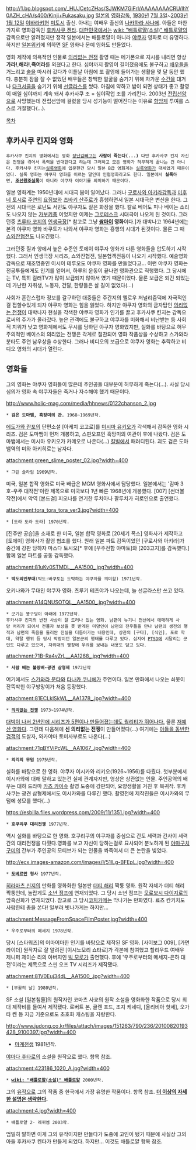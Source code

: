 http://1.bp.blogspot.com/_HUJCetcZHas/SJWKM7GiFrI/AAAAAAAACRU/lhY0AZH_cHA/s400/Kinji+Fukasaku.jpg
[[일본]]의 [[영화]][[감독]], [[1930년]] [[7월 3일]]~[[2003년]] [[1월 12일]] [[이바라키]][[현]] [[미토]]시 출신. 아내는 여배우 출신의 [[나카하라 사나에]]. 아들은 마찬가지로 영화감독인 [[후카사쿠 켄타]]. [[대한민국]]에서는 [[wiki: "배틀로얄(소설)" 배틀로얄]]의 감독으로만 알려졌지만 정작 일본에서는 배틀로얄이 아니라 [[야쿠자]] 영화로 더 유명하다.
하지만 [http://ja.wikipedia.org/wiki/%E6%B7%B1%E4%BD%9C%E6%AC%A3%E4%BA%8C 일본위키]에 의하면 [[SF]] 영화나 문예 영화도 만들었다.

영화 제작에 의욕적인 인물로 [[의리없는 전쟁]] 촬영 때는 메가폰으로 지시를 내리면 항상 '''가라!''','''해라!''','''죽어라'''를 외쳤다고 한다. 심야까지 촬영이 길어졌음에도 불구하고 [[배우]]들을 거느리고 [[술을]] 마시러 갔다가 이튿날 아침에 또 촬영에 들어가는 생활을 몇 달 동안 했다. 충분히 잠을 잘 수 없었던 배우들은 창백한 얼굴을 숨기기 위해 차가운 [[수건]]을 대거나 [[다크서클]]을 숨기기 위해 [[선글라스]]를 썼다. 아침에 약하고 밤이 되면 상태가 좋고 촬영이 매일 심야까지 계속 돼서 후카사쿠 조 = 심야작업 조를 가리킨다. 2003년 [[전립선]][[암]]으로 사망했는데 전립선암에 걸렸을 당시 성기능이 떨어진다는 이유로 [[항암제]] 투여를 스스로 거절했다(...).

[[목차]]
== 후카사쿠 킨지와 영화 ==
 후카사쿠 킨지의 영화에서는 영화 [[장난감]]빼고는 '''사람이 죽는다(...)''' 다만 후카사쿠 킨지 자신은 전쟁을 겪어서 폭력을 반대한다고 하는데 그러하고 모든 영화가 허무하게 끝나는 건 아니다. 후카사쿠 킨지는[http://ja.wikipedia.org/wiki/%E5%AE%9F%E9%8C%B2%E6%98%A0%E7%94%BB 실록영화]에 입문한건 당시 일본 B급 영화계는 [[실록]]영화가 대세였기 때문이었다. 실록 영화는 야쿠자 영화를 이르는 말인데 인협영화라고도 한다. 일본에서 '''실록'''하면, '''[[조선왕조실록]]'''이 아니라 야쿠자 이야기를 의미하기 때문이다. 

일본 영화계는 1950년대에 시대극 붐이 일어났다. 그러나 [[구로사와 아키라]]감독과 [[미후네 토시로]] [[주연]]의 [[요짐보]]와 [[츠바키 산주로]]가 흥행하면서 일본 시대극은 변신을 한다. 그전의 시대극은 로닌도 서민도 야쿠자도 짙은 화장을 했다. 칼로 베어도 피나 베이는 소리도 나오지 않는 [[가부키]]풍 이었지만 이제는 [[그로테스크]] 시대극이 나오게 된 것이다. 그러던중 [[츠루타 코지]]의 [[인생극장]][* 참고로 그냥 '''[[쌈마이]] 영화'''이다.]가 대박나고 1964년에는 본격 야쿠자 영화 바쿠토가 나와서 야쿠자 영화는 흥행의 시대가 된것이다. 물론 그 때 [[쇼와잔협전]]도 나오긴했다.

그러던중 질과 양에서 높은 수준인 토에이 야쿠자 영화가 다른 영화들을 압도하기 시작했다. 그래서 인생극장 시리즈, 쇼와잔협전, 일본협객전등이 나오기 시작했다. 예술영화 감독으로 재조명중인 이시이 테루오도 야쿠자 영화를 만들었다고... 이런 야쿠자 영화는 전공투들에게도 인기를 얻어서, 하루의 운동이 끝나면 영화관으로 직행했다. 그 당시에는 TV, 특히 컬러TV가 많이 보급되지 않아서 였기 때문이었다. 물론 보급은 되긴 되었는데 가난한 자취생, 노동자, 건달, 한량들은 살 길이 없었다(...)

사회가 혼란스럽자 정보를 갈구하던 대중들은 주간지의 옐로우 저널리즘덕에 자극적인 걸 접할수있게 되자 야쿠자 영화는 힘을 잃었다. 하지만 야쿠자 영화의 금자탑인 [[의리없는 전쟁]]이 대박나자 현실을 각색한 야쿠자 영화가 인기를 끌고 후카사쿠 킨지는 감독으로써의 주가가 올라갔다. 높은 관객에도 불구하고 야쿠자를 미화해서 비난받는 등 사회적 지위가 낮고 영화계에서도 무시를 당하던 야쿠자 영화였지만, 실화를 바탕으로 허무주의적인 베이스의 의리없는 전쟁은 각계로 절찬되어 영화 작품상을 수상하고 스가와라 분타도 주연 남우상을 수상한다. 그러나 비디오의 보급으로 야쿠자 영화는 추락하고 비디오 영화의 시대가 열린다.

== 영화들 ==
그의 영화는 야쿠자 영화들이 많은데 주인공들 대부분이 허무하게 죽는다(...). 사실 당시 심의가 영화 속 야쿠자들은 죽거나 자수해야 했기 때문이다.

http://www.holic-mag.com/media/hhnews/0122chanson_2.jpg
 * '''검은 도마뱀, 흑장미의 관.''' 1968~1969년작. 
[[에도가와 란포]]의 단편소설 [아케치 코고로]를 [[미시마 유키오]]가 각색해서 감독한 영화 시리즈. 검은 도마뱀이 먼저 개봉하고, 스핀오프인 흑망미의 여관이 후에 나왔다. 검은 도마뱀에서는 미시마 유키오가 카메오로 나온다(...) [[킬빌]]에서 패러디된다. 괴도 검은 도마뱀역의 미와 아키히로는 남자다.

attachment:green_slime_poster_02.jpg?width=400
 * 그린 슬라임 1969년작.
미국, 일본 합작 영화로 미국 배급은 MGM 영화사에서 담당했다. 일본에서는 '감마 3호-우주 대작전'이란 제목으로 미국보다 1년 빠른 1968년에 개봉했다. [007] [썬더볼 작전]에서 악역 [본드걸] 피오나를 연기한 루치아나 팔루치가 히로인으로 출연했다.

attachment:tora_tora_tora_ver3.jpg?width=400
 * [도라 도라 도라] 1970년작.
[진주만 공습]을 소재로 한 미국, 일본 합작 영화로 [20세기 폭스] 영화사가 제작하고 [토에이] 영화사가 촬영 협조를 했다. 원래 일본 파트 감독이었던 [구로사와 아키라]가 중간에 강판 당하자 마스다 토시오[* 후에 [우주전함 야마토]와 [203고지]를 감독했다.] 함께 일본 파트를 공동 감독했다.

attachment:81uKv0STMDL__AA1500_.jpg?width=400
 * '''박도외인부대'''(박도:바쿠토는 도박하는 야쿠자를 의미함) 1971년작.
오키나와가 무대인 야쿠자 영화. 츠루기 테츠야가 나오는데, 늘 선글라스만 쓰고 있다.

attachment:A14QNUSOTQL__AA1500_.jpg?width=400
 * 군기는 똥구덩이 아래에 1972년작.
 후카사쿠 킨지의 반전 사상이 잘 드러나 있는 영화. 남편이 뉴기니 전선에서 애매하게 사망 처리가 되어서 전몰자 보상을 못 받게된 미망인이 남편의 전우들을 만나 남편의 생전의 행적과 남편의 죽음을 둘러싼 진실을 더듬어가는 내용인데, 상관의 [구타], [식인], 포로 학대, 약탈 행위 등 당시 막장이던 일본군의 행태를 다루고 있다. 심지어 [[PTSD]]에 시달리는 군인도 다루고 있으며, 자위대의 팽창에 우려를 보내는 내용도 담고 있다.

attachment:71B-Ra4vZrL__AA1268_.jpg?width=400
 * '''사람 베는 불량배-광견 삼형제''' 1972년작
여기에서도 [[스가와라 분타]]와 [[타나카 쿠니에]]가 주연이다. 일본 만화에서 나오는 쇠못이 잔뜩박힌 야구방망이가 처음 등장했다.

attachment:81ECLklSkWL__AA1378_.jpg?width=400
 * '''[[의리없는 전쟁]]''' 1973~1974년작.
[http://ja.wikipedia.org/wiki/%E4%BB%81%E7%BE%A9%E3%81%AA%E3%81%8D%E6%88%A6%E3%81%84 대박이 나서 2년안에 시리즈가 5편이나 만들어졌는데도 퀄리티가 뛰어나다. ] 물론 [[저예산 영화]]다. 그런데 다음해에 '''신 의리없는 전쟁'''이 만들어졌다(...) 여기에는 [[아들을 동반한 검객]]의 도살자, 와카야마 토미사부로도 나온다(...)

attachment:71qBYViPcWL__AA1067_.jpg?width=400
 * '''의리의 무덤''' 1975년작.
실화를 바탕으로 한 영화. 야쿠자 이시카와 리키오(1926~1956)를 다뤘다. 첫부분에서 이시카와에 대해 말하고 있는건 실제 관계자지만, 영상은 상관없는 인물. 주인공역의 배우는 대하 드라마 [[카츠 카이슈]] 촬영 도중에 강판되어, 요양생활을 거친 후 복귀작. 후카사쿠는 광견 삼형제에서도 이시카와를 다루긴 했다. 촬영전에 제작진들은 이시카와의 무덤에 성묘를 했다(...)

https://esbilla.files.wordpress.com/2009/11/1351.jpg?width=400
 * '''호쿠리쿠 대리전쟁''' 1977년작.
역시 실화를 바탕으로 한 영화. 호쿠리쿠의 야쿠자를 중심으로 간토 세력과 간사이 세력간의 대리전쟁을 다뤘다.영화를 보고 자신이 당하는걸로 묘사되어 분노하게 된 [[야마구치 구미]]의 간부가 주인공의 모티브가 되는 인물을 쏴죽여서 더 큰 논란을 빚었다.

http://ecx.images-amazon.com/images/I/51lLg-BFEpL.jpg?width=400
 * '''[[도베르만]] 형사''' 1977년작.
[[히라마츠 신지]]의 만화를 영화화한 일본판 [[더티 해리]] 짝퉁 영화. 원작 자체가 더티 해리 짝퉁인데, 놀랍게도 [[소년 점프]]에 연재되었다. 그 당시 소년 점프는 [[모로보시 다이지로]]의 암흑신화가 연재되었다. 참고로 그 당시[[코치카메]]는 막나가는 만화였다. 료츠 칸키치도 사람한테 총을 쏜다! 일부러 빗나가게는 하지만...

attachment:MessageFromSpaceFilmPoster.jpg?width=400
 * 우주로부터의 메세지 1978년작.
당시 [스타워즈]의 어마어마한 인기를 바탕으로 제작된 SF 영화. [사이보그 009], [가면 라이더] 원작자로 잘 알려진 [이시노모리 쇼타로]가 각본에 참여했고 할리우드 여배우 제니퍼 제이슨 리의 아버지인 [[빅 모로]]가 출연했다. 후에 '우주로부터의 메세지-은하 대전'이라는 제목으로 스핀 오프 TV 시리즈가 제작됐다.

attachment:81V0Euj34dL__AA1500_.jpg?width=400
 * [부활의 날] 1980년작.
SF 소설 [일본침몰]의 원작자인 코마츠 사쿄의 원작 소설을 영화화한 작품으로 당시 최대 제작비를 들여서 제작됐다. 로버트 본, 글렌 포드, 조지 케네디, [올리비아 핫세], 오가타 켄 등 지금 기준으로도 초호화 캐스팅을 자랑한다.

http://www.judong.co.kr/files/attach/images/151263/790/236/20100820193428_9100397.jpg?width=400
* [[마계전생]] 1981년작.
[[야마다 후타로]]의 소설을 원작으로 했다. 항목 참조.

attachment:423186_1020_A.jpg?width=400
 * '''[[wiki: "배틀로얄(소설)" 배틀로얄]]''' 2000년작.
그의 [[유작]]으로 그의 작품 중 한국에서 가장 유명한 작품이다. 항목 참조. '''[[더 이상의 자세한 설명은 생략한다]].'''

attachment:4.jpg?width=400
 * 배틀로얄 2- 레퀴엠 2003작.
엄밀히 말하면 이게 그의 유작이지만 만들다가 도중에 고인이 됐기 때문에 사실상 그의 아들 후카사쿠 켄타가 만들게 되었다. 하지만... 이것도 배틀로얄 항목 참조. 
